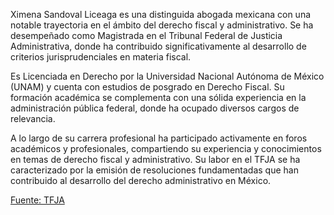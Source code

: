 Ximena Sandoval Liceaga es una distinguida abogada mexicana con una notable trayectoria en el ámbito del derecho fiscal y administrativo. Se ha desempeñado como Magistrada en el Tribunal Federal de Justicia Administrativa, donde ha contribuido significativamente al desarrollo de criterios jurisprudenciales en materia fiscal.

Es Licenciada en Derecho por la Universidad Nacional Autónoma de México (UNAM) y cuenta con estudios de posgrado en Derecho Fiscal. Su formación académica se complementa con una sólida experiencia en la administración pública federal, donde ha ocupado diversos cargos de relevancia.

A lo largo de su carrera profesional ha participado activamente en foros académicos y profesionales, compartiendo su experiencia y conocimientos en temas de derecho fiscal y administrativo. Su labor en el TFJA se ha caracterizado por la emisión de resoluciones fundamentadas que han contribuido al desarrollo del derecho administrativo en México.

[Fuente: TFJA][tfja]

[tfja]: https://www.tfja.gob.mx
